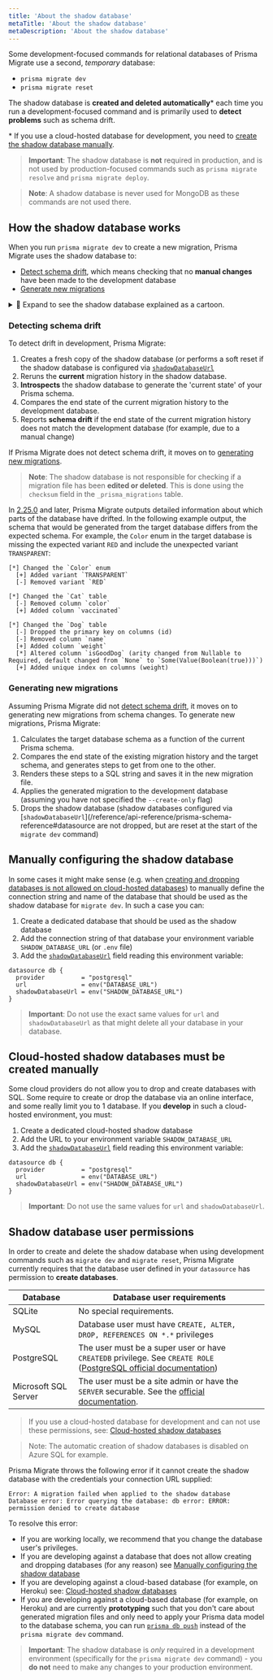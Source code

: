 ```yaml
---
title: 'About the shadow database'
metaTitle: 'About the shadow database'
metaDescription: 'About the shadow database'
---
```


<TopBlock>

Some development-focused commands for relational databases of Prisma Migrate use a second, _temporary_ database:

- `prisma migrate dev`
- `prisma migrate reset`

The shadow database is **created and deleted automatically**\* each time you run a development-focused command and is primarily used to **detect problems** such as schema drift.

<FootNote>

\* If you use a cloud-hosted database for development, you need to [create the shadow database manually](#cloud-hosted-shadow-databases-must-be-created-manually).

</FootNote>

> **Important**: The shadow database is **not** required in production, and is not used by production-focused commands such as `prisma migrate resolve` and `prisma migrate deploy`.

> **Note**: A shadow database is never used for MongoDB as these commands are not used there.

</TopBlock>

## How the shadow database works

When you run `prisma migrate dev` to create a new migration, Prisma Migrate uses the shadow database to:

- [Detect schema drift](#detecting-schema-drift), which means checking that no **manual changes** have been made to the development database
- [Generate new migrations](#generating-new-migrations)

<details><summary>🎨 Expand to see the shadow database explained as a cartoon.

</summary>

![A cartoon that shows how the shadow database works.](shadow-database.png)

</details>

### Detecting schema drift

To detect drift in development, Prisma Migrate:

1. Creates a fresh copy of the shadow database (or performs a soft reset if the shadow database is configured via [`shadowDatabaseUrl`](/reference/api-reference/prisma-schema-reference#datasource)
1. Reruns the **current** migration history in the shadow database.
1. **Introspects** the shadow database to generate the 'current state' of your Prisma schema.
1. Compares the end state of the current migration history to the development database.
1. Reports **schema drift** if the end state of the current migration history does not match the development database (for example, due to a manual change)

If Prisma Migrate does not detect schema drift, it moves on to [generating new migrations](#generating-new-migrations).

> **Note**: The shadow database is not responsible for checking if a migration file has been **edited or deleted**. This is done using the `checksum` field in the `_prisma_migrations` table.

In [2.25.0](https://github.com/prisma/prisma/releases/tag/2.25.0) and later, Prisma Migrate outputs detailed information about which parts of the database have drifted. In the following example output, the schema that would be generated from the target database differs from the expected schema. For example, the `Color` enum in the target database is missing the expected variant `RED` and include the unexpected variant `TRANSPARENT`:

```
[*] Changed the `Color` enum
  [+] Added variant `TRANSPARENT`
  [-] Removed variant `RED`

[*] Changed the `Cat` table
  [-] Removed column `color`
  [+] Added column `vaccinated`

[*] Changed the `Dog` table
  [-] Dropped the primary key on columns (id)
  [-] Removed column `name`
  [+] Added column `weight`
  [*] Altered column `isGoodDog` (arity changed from Nullable to Required, default changed from `None` to `Some(Value(Boolean(true)))`)
  [+] Added unique index on columns (weight)
```

### Generating new migrations

Assuming Prisma Migrate did not [detect schema drift](#detecting-schema-drift), it moves on to generating new migrations from schema changes. To generate new migrations, Prisma Migrate:

1. Calculates the target database schema as a function of the current Prisma schema.
1. Compares the end state of the existing migration history and the target schema, and generates steps to get from one to the other.
1. Renders these steps to a SQL string and saves it in the new migration file.
1. Applies the generated migration to the development database (assuming you have not specified the `--create-only` flag)
1. Drops the shadow database (shadow databases configured via [`shadowDatabaseUrl`](/reference/api-reference/prisma-schema-reference#datasource are not dropped, but are reset at the start of the `migrate dev` command)

## Manually configuring the shadow database

In some cases it might make sense (e.g. when [creating and dropping databases is not allowed on cloud-hosted databases](#cloud-hosted-shadow-databases-must-be-created-manually)) to manually define the connection string and name of the database that should be used as the shadow database for `migrate dev`. In such a case you can:

1. Create a dedicated database that should be used as the shadow database
2. Add the connection string of that database your environment variable `SHADOW_DATABASE_URL` (or `.env` file)
3. Add the [`shadowDatabaseUrl`](/reference/api-reference/prisma-schema-reference#datasource) <span class="api"></span> field reading this environment variable:

```prisma highlight=4;normal
datasource db {
  provider          = "postgresql"
  url               = env("DATABASE_URL")
  shadowDatabaseUrl = env("SHADOW_DATABASE_URL")
}
```

> **Important**: Do not use the exact same values for `url` and `shadowDatabaseUrl` as that might delete all your database in your database.

## Cloud-hosted shadow databases must be created manually

Some cloud providers do not allow you to drop and create databases with SQL. Some require to create or drop the database via an online interface, and some really limit you to 1 database. If you **develop** in such a cloud-hosted environment, you must:

1. Create a dedicated cloud-hosted shadow database
2. Add the URL to your environment variable `SHADOW_DATABASE_URL`
3. Add the [`shadowDatabaseUrl`](/reference/api-reference/prisma-schema-reference#datasource) <span class="api"></span> field reading this environment variable:

```prisma highlight=4;normal
datasource db {
  provider          = "postgresql"
  url               = env("DATABASE_URL")
  shadowDatabaseUrl = env("SHADOW_DATABASE_URL")
}
```

> **Important**: Do not use the same values for `url` and `shadowDatabaseUrl`.

## Shadow database user permissions

In order to create and delete the shadow database when using development commands such as `migrate dev` and `migrate reset`, Prisma Migrate currently requires that the database user defined in your `datasource` has permission to **create databases**.

| Database             | Database user requirements                                                                                                                                                                                            |
| -------------------- | --------------------------------------------------------------------------------------------------------------------------------------------------------------------------------------------------------------------- |
| SQLite               | No special requirements.                                                                                                                                                                                              |
| MySQL                | Database user must have `CREATE, ALTER, DROP, REFERENCES ON *.*` privileges                                                                                                                                           |
| PostgreSQL           | The user must be a super user or have `CREATEDB` privilege. See `CREATE ROLE` ([PostgreSQL official documentation](https://www.postgresql.org/docs/12/sql-createdatabase.html))                                       |
| Microsoft SQL Server | The user must be a site admin or have the `SERVER` securable. See the [official documentation](https://docs.microsoft.com/en-us/sql/relational-databases/security/permissions-database-engine?view=sql-server-ver15). |

> If you use a cloud-hosted database for development and can not use these permissions, see: [Cloud-hosted shadow databases](#cloud-hosted-shadow-databases-must-be-created-manually)

> Note: The automatic creation of shadow databases is disabled on Azure SQL for example.

Prisma Migrate throws the following error if it cannot create the shadow database with the credentials your connection URL supplied:

```
Error: A migration failed when applied to the shadow database
Database error: Error querying the database: db error: ERROR: permission denied to create database
```

To resolve this error:

- If you are working locally, we recommend that you change the database user's privileges.
- If you are developing against a database that does not allow creating and dropping databases (for any reason) see [Manually configuring the shadow database](#manually-configuring-the-shadow-database)
- If you are developing against a cloud-based database (for example, on Heroku) see: [Cloud-hosted shadow databases](#cloud-hosted-shadow-databases-must-be-created-manually)
- If you are developing against a cloud-based database (for example, on Heroku) and are currently **prototyping** such that you don't care about generated migration files and only need to apply your Prisma data model to the database schema, you can run [`prisma db push`](/reference/api-reference/command-reference#db) instead of the `prisma migrate dev` command.

> **Important**: The shadow database is _only_ required in a development environment (specifically for the `prisma migrate dev` command) - you **do not** need to make any changes to your production environment.
